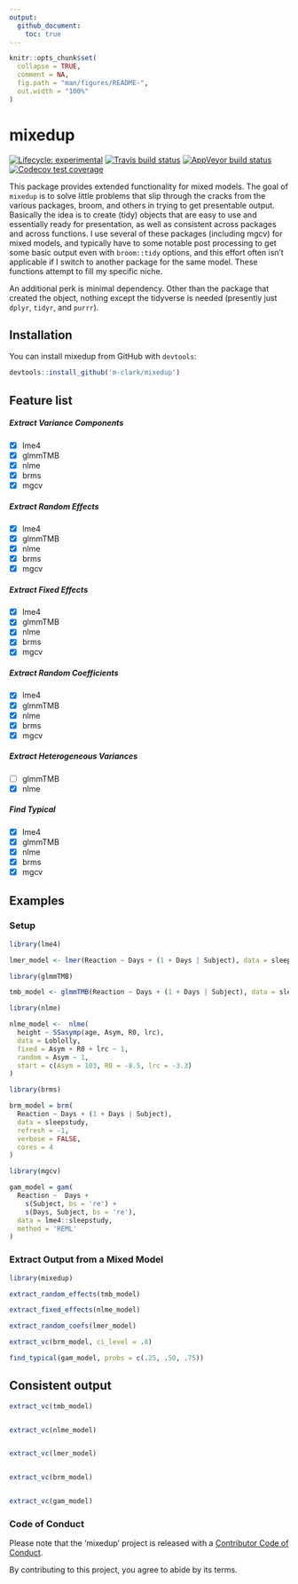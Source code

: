 ```yaml
---
output: 
  github_document:
    toc: true
---
```


<!-- README.md is generated from README.Rmd. Please edit that file -->

```r
knitr::opts_chunk$set(
  collapse = TRUE,
  comment = NA,
  fig.path = "man/figures/README-",
  out.width = "100%"
)
```

# mixedup

<!-- badges: start -->
[![Lifecycle: experimental](https://img.shields.io/badge/lifecycle-experimental-orange.svg)](https://www.tidyverse.org/lifecycle/#experimental)
[![Travis build status](https://travis-ci.org/m-clark/mixedup.svg?branch=master)](https://travis-ci.org/m-clark/mixedup)
[![AppVeyor build status](https://ci.appveyor.com/api/projects/status/github/m-clark/mixedup?branch=master&svg=true)](https://ci.appveyor.com/project/m-clark/mixedup)
[![Codecov test coverage](https://codecov.io/gh/m-clark/mixedup/branch/master/graph/badge.svg)](https://codecov.io/gh/m-clark/mixedup?branch=master)
<!-- badges: end -->

This package provides extended functionality for mixed models. The goal of `mixedup` is to solve little problems that slip through the cracks from the various packages, broom, and others in trying to get presentable output.  Basically the idea is to create (tidy) objects that are easy to use and essentially ready for presentation, as well as consistent across packages and across functions.  I use several of these packages (including mgcv) for mixed models, and typically have to some notable post processing to get some basic output even with `broom::tidy` options, and this effort often isn't applicable if I switch to another package for the same model.  These functions attempt to fill my specific niche.

An additional perk is minimal dependency.  Other than the package that created the object, nothing except the tidyverse is needed (presently just `dplyr`, `tidyr`, and `purrr`).

## Installation

You can install mixedup from GitHub with `devtools`:

``` r
devtools::install_github('m-clark/mixedup')
```

## Feature list

##### Extract Variance Components

- [X] lme4
- [X] glmmTMB
- [X] nlme
- [X] brms
- [X] mgcv

##### Extract Random Effects

- [X] lme4
- [X] glmmTMB
- [X] nlme
- [X] brms
- [X] mgcv

##### Extract Fixed Effects

- [X] lme4
- [X] glmmTMB
- [X] nlme
- [X] brms
- [X] mgcv

##### Extract Random Coefficients

- [X] lme4
- [X] glmmTMB
- [X] nlme
- [X] brms
- [X] mgcv

##### Extract Heterogeneous Variances

- [ ] glmmTMB
- [X] nlme

##### Find Typical

- [X] lme4
- [X] glmmTMB
- [X] nlme
- [X] brms
- [X] mgcv


## Examples

### Setup

```r
library(lme4)

lmer_model <- lmer(Reaction ~ Days + (1 + Days | Subject), data = sleepstudy)

library(glmmTMB)

tmb_model <- glmmTMB(Reaction ~ Days + (1 + Days | Subject), data = sleepstudy)

library(nlme)

nlme_model <-  nlme(
  height ~ SSasymp(age, Asym, R0, lrc),
  data = Loblolly,
  fixed = Asym + R0 + lrc ~ 1,
  random = Asym ~ 1,
  start = c(Asym = 103, R0 = -8.5, lrc = -3.3)
)

library(brms)

brm_model = brm(
  Reaction ~ Days + (1 + Days | Subject), 
  data = sleepstudy, 
  refresh = -1,
  verbose = FALSE,
  cores = 4
)

library(mgcv)

gam_model = gam(
  Reaction ~  Days +
    s(Subject, bs = 're') +
    s(Days, Subject, bs = 're'),
  data = lme4::sleepstudy,
  method = 'REML'
)
```


### Extract Output from a Mixed Model

```r
library(mixedup)

extract_random_effects(tmb_model)

extract_fixed_effects(nlme_model)

extract_random_coefs(lmer_model)

extract_vc(brm_model, ci_level = .8)

find_typical(gam_model, probs = c(.25, .50, .75))
```

## Consistent output

```r
extract_vc(tmb_model)


extract_vc(nlme_model)


extract_vc(lmer_model)


extract_vc(brm_model)


extract_vc(gam_model)
```



### Code of Conduct

Please note that the 'mixedup' project is released with a [Contributor Code of Conduct](.github/CODE_OF_CONDUCT.md).

By contributing to this project, you agree to abide by its terms.

